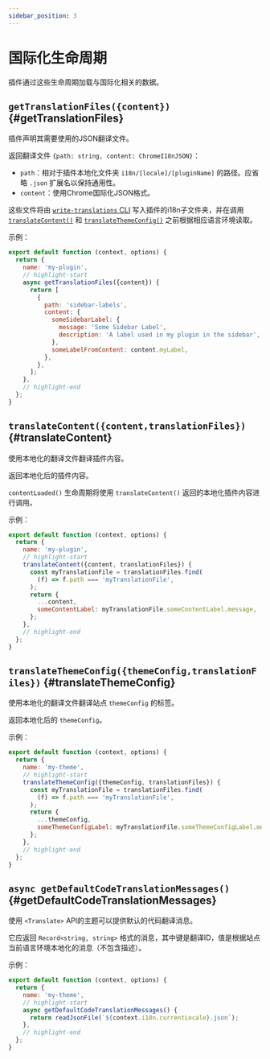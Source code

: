 ```yaml
---
sidebar_position: 3
---
```


# 国际化生命周期

插件通过这些生命周期加载与国际化相关的数据。

## `getTranslationFiles({content})` {#getTranslationFiles}

插件声明其需要使用的JSON翻译文件。

返回翻译文件 `{path: string, content: ChromeI18nJSON}`：

- `path`：相对于插件本地化文件夹 `i18n/[locale]/[pluginName]` 的路径。应省略 `.json` 扩展名以保持通用性。
- `content`：使用Chrome国际化JSON格式。

这些文件将由 [`write-translations` CLI](../../cli.mdx#docusaurus-write-translations-sitedir) 写入插件的i18n子文件夹，并在调用 [`translateContent()`](#translateContent) 和 [`translateThemeConfig()`](#translateThemeConfig) 之前根据相应语言环境读取。

示例：

```js title="my-plugin.js"
export default function (context, options) {
  return {
    name: 'my-plugin',
    // highlight-start
    async getTranslationFiles({content}) {
      return [
        {
          path: 'sidebar-labels',
          content: {
            someSidebarLabel: {
              message: 'Some Sidebar Label',
              description: 'A label used in my plugin in the sidebar',
            },
            someLabelFromContent: content.myLabel,
          },
        },
      ];
    },
    // highlight-end
  };
}
```

## `translateContent({content,translationFiles})` {#translateContent}

使用本地化的翻译文件翻译插件内容。

返回本地化后的插件内容。

`contentLoaded()` 生命周期将使用 `translateContent()` 返回的本地化插件内容进行调用。

示例：

```js title="my-plugin.js"
export default function (context, options) {
  return {
    name: 'my-plugin',
    // highlight-start
    translateContent({content, translationFiles}) {
      const myTranslationFile = translationFiles.find(
        (f) => f.path === 'myTranslationFile',
      );
      return {
        ...content,
        someContentLabel: myTranslationFile.someContentLabel.message,
      };
    },
    // highlight-end
  };
}
```

## `translateThemeConfig({themeConfig,translationFiles})` {#translateThemeConfig}

使用本地化的翻译文件翻译站点 `themeConfig` 的标签。

返回本地化后的 `themeConfig`。

示例：

```js title="my-plugin.js"
export default function (context, options) {
  return {
    name: 'my-theme',
    // highlight-start
    translateThemeConfig({themeConfig, translationFiles}) {
      const myTranslationFile = translationFiles.find(
        (f) => f.path === 'myTranslationFile',
      );
      return {
        ...themeConfig,
        someThemeConfigLabel: myTranslationFile.someThemeConfigLabel.message,
      };
    },
    // highlight-end
  };
}
```

## `async getDefaultCodeTranslationMessages()` {#getDefaultCodeTranslationMessages}

使用 `<Translate>` API的主题可以提供默认的代码翻译消息。

它应返回 `Record<string, string>` 格式的消息，其中键是翻译ID，值是根据站点当前语言环境本地化的消息（不包含描述）。

示例：

```js title="my-plugin.js"
export default function (context, options) {
  return {
    name: 'my-theme',
    // highlight-start
    async getDefaultCodeTranslationMessages() {
      return readJsonFile(`${context.i18n.currentLocale}.json`);
    },
    // highlight-end
  };
}
```